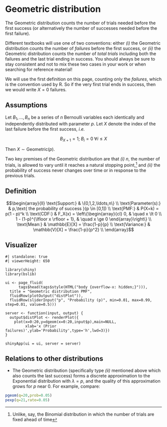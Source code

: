 # Geometric distribution {#dist-geometric}

The Geometric distribution counts the number of trials needed before the first success (or alternatively the number of successes needed before the first failure).

Different textbooks will use one of two conventions: either *(i)* the Geometric distribution counts the number of *failures* before the first success, or *(ii)* the Geometric distribution counts the number of *total trials* including both the failures and the last trial ending in success. You should always be sure to stay consistent and not to mix these two cases in your work or when searching for reference material!

We will use the first definition on this page, counting only the *failures*, which is the convention used by R. So if the very first trial ends in success, then we would write $X=0$ failures.

## Assumptions

Let $B_1, \ldots, B_n$ be a series of $n$ Bernoulli variables each identically and independently distributed with parameter $p$. Let $X$ denote the index of the last failure before the first success, *i.e.*

$$B_{X+1} = 1; \;B_i = 0 \; \forall i \le X$$

Then $X \sim \mathrm{Geometric}(p)$.

Two key premises of the Geometric distribution are that *(i)* $n$, the number of trials, is allowed to vary until it reaches a natural stopping point,^[Unlike, say, the Binomial distribution in which the number of trials are fixed ahead of time] and *(ii)* the probability of success never changes over time or in response to the previous trials.

## Definition

$$\begin{array}{ll}
  \text{Support:} & \{0,1,2,\ldots,n\} \\
  \text{Parameter(s):} & p,\text{ the probability of success }(p \in [0,1]) \\
  \text{PMF:} & P(X=k) = p(1 - p)^k \\
  \text{CDF:} & F_X(x) = \left\{\begin{array}{cl} 0, & \quad x \lt 0 \\ 1 - (1-p)^{\lfloor x \rfloor + 1}, & \quad x \ge 0 \end{array}\right\} \\
  \text{Mean:} & \mathbb{E}[X] = \frac{1-p}{p} \\
  \text{Variance:} & \mathbb{V}[X] = \frac{1-p}{p^2} \\
\end{array}$$


## Visualizer
```shinylive-r
#| standalone: true
#| viewerHeight: 650

library(shiny)
library(bslib)

ui <- page_fluid(
      tags$head(tags$style(HTML("body {overflow-x: hidden;}"))),
  title = "Geometric distribution PMF",
  fluidRow(plotOutput("distPlot")),
  fluidRow(sliderInput("p", "Probability (p)", min=0.01, max=0.99, step=0.01, value=0.5)))

server <- function(input, output) {
  output$distPlot <- renderPlot({
    plot(x=0:20,y=dgeom(x=0:20,input$p),main=NULL,
         xlab='x (Prior failures)',ylab='Probability',type='h',lwd=3)})
}

shinyApp(ui = ui, server = server)
```
 
## Relations to other distributions
    
 * The Geometric distribution (specifically type *(ii)* mentioned above which also counts the last success) forms a discrete approximation to the Exponential distribution with $\lambda = p$, and the quality of this approximation grows for $p$ near 0. For example, compare:
 
```r
pgeom(q=20,prob=0.05)
pexp(q=21,rate=0.05)
```